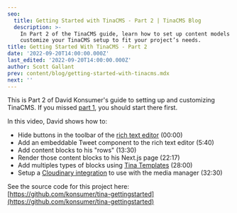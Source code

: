 ```yaml
---
seo:
  title: Getting Started with TinaCMS - Part 2 | TinaCMS Blog
  description: >-
    In Part 2 of the TinaCMS guide, learn how to set up content models and
    customize your TinaCMS setup to fit your project’s needs.
title: Getting Started With TinaCMS - Part 2
date: '2022-09-20T14:00:00.000Z'
last_edited: '2022-09-20T14:00:00.000Z'
author: Scott Gallant
prev: content/blog/getting-started-with-tinacms.mdx
next: ''
---
```


This is Part 2 of David Konsumer's guide to setting up and customizing TinaCMS.   If you missed [part 1](https://tina.io/blog/getting-started-with-tinacms/), you should start there first. 

In this video, David shows how to:

* Hide buttons in the toolbar of the [rich text editor](https://tina.io/docs/reference/types/rich-text/) (00:00)
* Add an embeddable Tweet component to the rich text editor (5:40)
* Add content blocks to his "rows" (13:30)
* Render those content blocks to his Next.js page (22:17)
* Add multiples types of blocks using [Tina Templates](https://tina-gql-playground.vercel.app/object-list-templates?markdownCode=---%0ApageBlocks%3A%0A++-+header%3A+Get+in+touch%21%0A++++description%3A+%22Lorem+ipsum+dolor+sit+amet+consectetur+adipisicing+elit.+Nemo+expedita+voluptas+culpa+sapiente+alias+molestiae.+Numquam+corrupti+in+laborum+sed+rerum+et+corporis.%22%0A++++_template%3A+cta%0A++-+author%3A+Judith+Black%0A++++role%3A+CEO%0A++++quote%3A+Lorem+ipsum+dolor+sit+amet+consectetur+adipisicing+elit.+Nemo+expedita+voluptas+culpa+sapiente+alias+molestiae.+Numquam+corrupti+in+laborum+sed+rerum+et+corporis.%0A++++_template%3A+testimonial%0A---\&schemaCode=import+%7B+defineSchema+%7D+from+%27tinacms%27%0A%0Aexport+default+defineSchema%28%7B%0A++collections%3A+%5B%7B%0A++++label%3A+%22Post%22%2C%0A++++name%3A+%22post%22%2C%0A++++path%3A+%22posts%22%2C%0A++++fields%3A+%5B%7B%0A++++++label%3A+%22Page+Blocks%22%2C%0A++++++name%3A+%22pageBlocks%22%2C%0A++++++type%3A+%22object%22%2C%0A++++++list%3A+true%2C%0A++++++templates%3A+%5B%0A++++++++%7B%0A++++++++++label%3A+%22CTA%22%2C%0A++++++++++name%3A+%22cta%22%2C%0A++++++++++fields%3A+%5B%0A++++++++++++%7B%0A++++++++++++++label%3A+%22Header%22%2C%0A++++++++++++++name%3A+%22header%22%2C%0A++++++++++++++type%3A+%22string%22%0A++++++++++++%7D%2C%0A++++++++++++%7B%0A++++++++++++++label%3A+%22Description%22%2C%0A++++++++++++++name%3A+%22description%22%2C%0A++++++++++++++type%3A+%22string%22%2C%0A++++++++++++++ui%3A+%7B%0A++++++++++++++++component%3A+%22textarea%22%0A++++++++++++++%7D%0A++++++++++++%7D%0A++++++++++%5D%0A++++++++%7D%2C%0A++++++++%7B%0A++++++++++label%3A+%22Testimonial%22%2C%0A++++++++++name%3A+%22testimonial%22%2C%0A++++++++++fields%3A+%5B%0A++++++++++++%7B%0A++++++++++++++label%3A+%22Author%22%2C%0A++++++++++++++name%3A+%22author%22%2C%0A++++++++++++++type%3A+%22string%22%0A++++++++++++%7D%2C%0A++++++++++++%7B%0A++++++++++++++label%3A+%22Role%22%2C%0A++++++++++++++name%3A+%22role%22%2C%0A++++++++++++++type%3A+%22string%22%0A++++++++++++%7D%2C%0A++++++++++++%7B%0A++++++++++++++label%3A+%22Quote%22%2C%0A++++++++++++++name%3A+%22quote%22%2C%0A++++++++++++++type%3A+%22string%22%2C%0A++++++++++++++ui%3A+%7B%0A++++++++++++++++component%3A+%22textarea%22%0A++++++++++++++%7D%0A++++++++++++%7D%0A++++++++++%5D%0A++++++++%7D%0A++++++%5D%0A++++%7D%5D%0A++%7D%5D%0A%7D%29\&reactCode=import+*+as+React+from+%27react%27%0Aimport+%7B+useTina+%7D+from+%27tinacms%2Fdist%2Fedit-state%27%0A%0Aexport+default+function+Page%28props%29+%7B%0A++const+%7Bdata%2C+isLoading%7D+%3D+useTina%28%7B+query%3A+%60query+%7B%0A++post%28relativePath%3A+%22hello-world.md%22%29+%7B%0A++++pageBlocks+%7B%0A++++++__typename%0A++++++...on+PostPageBlocksCta+%7B%0A++++++++header%0A++++++++description%0A++++++%7D%0A++++++...on+PostPageBlocksTestimonial+%7B%0A++++++++author%0A++++++++role%0A++++++++quote%0A++++++%7D%0A++++%7D%0A++%7D%0A%7D%60%2C%0A++++variables%3A+%7B%7D%2C%0A++++data%3A+props.data%0A++%7D%29%0A%0A++if%28isLoading%29+%7B%0A++++return+%3Cdiv%3ELoading...%3C%2Fdiv%3E%0A++%7D%0A%0A++%0A%0Areturn+%28%0A++%3Cdiv%3E%7Bdata.post.pageBlocks%3F.map%28pageBlock+%3D%3E+%7B%0A++++switch%28pageBlock.__typename%29+%7B%0A++++++case+%22PostPageBlocksCta%22%3A%0A++++++++return+%28%0A++%3Cdiv+className%3D%22bg-indigo-600%22%3E%0A++++%3Cdiv+className%3D%22max-w-7xl+mx-auto+text-center+py-12+px-4+sm%3Apx-6+lg%3Apy-16+lg%3Apx-8%22%3E%0A++++++%3Ch2+className%3D%22text-lg+font-extrabold+text-white+sm%3Atext-2xl%22%3E%0A++++++++%7BpageBlock.header%7D%0A++++++%3C%2Fh2%3E%0A++++++%3Ch2+className%3D%22text-md+text-gray-100+sm%3Atext-lg%22%3E%0A++++++++%7BpageBlock.description%7D%0A++++++%3C%2Fh2%3E%0A++++%3C%2Fdiv%3E%0A++%3C%2Fdiv%3E%0A%29%0A++++++case+%22PostPageBlocksTestimonial%22%3A%0A++++++++return+%28%0A++%3Cdiv+className%3D%22relative%22%3E%0A++%3Cblockquote+className%3D%22my-10+px-4%22%3E%0A++++%3Cdiv+className%3D%22max-w-3xl+mx-auto+text-center+text-xl+leading-9+font-medium+text-gray-900%22%3E%0A++++++%3Cp%3E%0A++++++++%26ldquo%3B%7BpageBlock%3F.quote%7D%26rdquo%3B%0A++++++%3C%2Fp%3E%0A++++%3C%2Fdiv%3E%0A++++%3Cfooter+className%3D%22mt-8%22%3E%0A++++++%3Cdiv+className%3D%22md%3Aflex+md%3Aitems-center+md%3Ajustify-center%22%3E%0A++++++++%3Cdiv+className%3D%22md%3Aflex-shrink-0%22%3E%0A++++++++++%3Cimg%0A++++++++++++className%3D%22mx-auto+h-10+w-10+rounded-full%22%0A++++++++++++src%3D%22https%3A%2F%2Fimages.unsplash.com%2Fphoto-1494790108377-be9c29b29330%3Fixlib%3Drb-1.2.1%26ixid%3DeyJhcHBfaWQiOjEyMDd9%26auto%3Dformat%26fit%3Dfacearea%26facepad%3D2%26w%3D256%26h%3D256%26q%3D80%22%0A++++++++++++alt%3D%22%22%0A++++++++++%2F%3E%0A++++++++%3C%2Fdiv%3E%0A++++++++%3Cdiv+className%3D%22mt-3+text-center+md%3Amt-0+md%3Aml-4+md%3Aflex+md%3Aitems-center%22%3E%0A++++++++++%3Cdiv+className%3D%22text-base+font-medium+text-gray-900%22%3E%7BpageBlock%3F.author%7D%3C%2Fdiv%3E%0A%0A++++++++++%3Csvg+className%3D%22hidden+md%3Ablock+mx-1+h-5+w-5+text-indigo-600%22+fill%3D%22currentColor%22+viewBox%3D%220+0+20+20%22%3E%0A++++++++++++%3Cpath+d%3D%22M11+0h3L9+20H6l5-20z%22+%2F%3E%0A++++++++++%3C%2Fsvg%3E%0A%0A++++++++++%3Cdiv+className%3D%22text-base+font-medium+text-gray-500%22%3E%7BpageBlock%3F.role%7D%3C%2Fdiv%3E%0A++++++++%3C%2Fdiv%3E%0A++++++%3C%2Fdiv%3E%0A++++%3C%2Ffooter%3E%0A++%3C%2Fblockquote%3E%0A%3C%2Fdiv%3E%0A%29%0A++++%7D%0A++%7D%29%7D%3C%2Fdiv%3E%0A%29%0A%7D) (28:00)
* Setup a [Cloudinary integration](https://tina.io/docs/reference/media/external/cloudinary/) to use with the media manager (32:30)

<Youtube embedSrc="https://www.youtube.com/embed/3MSbRzhHtX8" />

See the source code for this project here: [https://github.com/konsumer/tina-gettingstarted](https://github.com/konsumer/tina-gettingstarted) 
